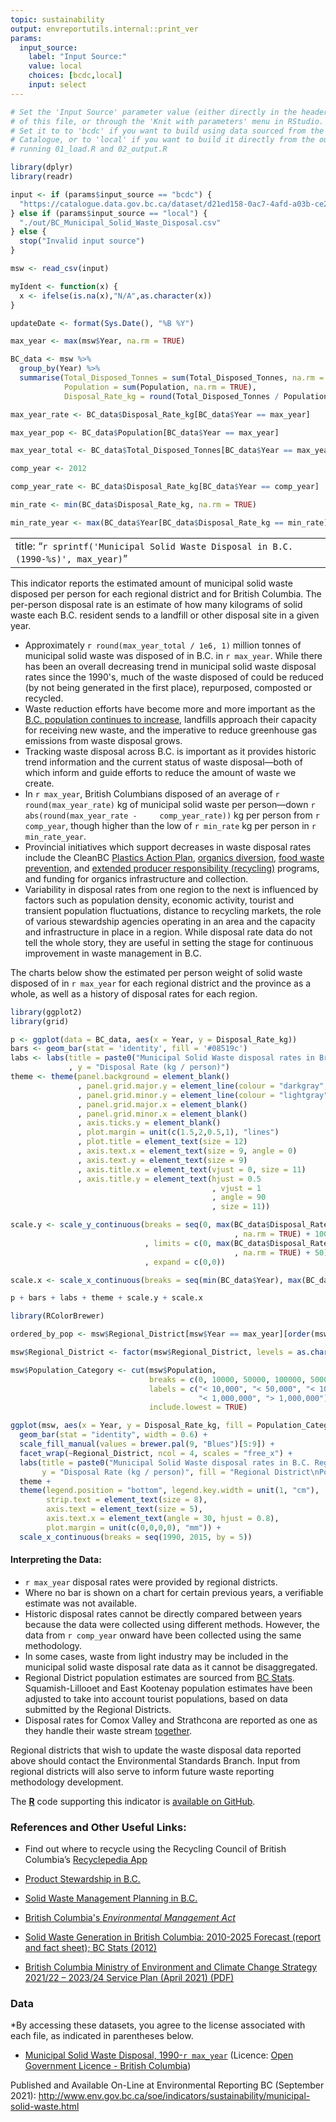 ```yaml
---
topic: sustainability
output: envreportutils.internal::print_ver
params:
  input_source:
    label: "Input Source:"
    value: local
    choices: [bcdc,local]
    input: select
---
```


<!--
Copyright 2018 Province of British Columbia

Licensed under the Apache License, Version 2.0 (the "License");
you may not use this file except in compliance with the License.
You may obtain a copy of the License at

http://www.apache.org/licenses/LICENSE-2.0

Unless required by applicable law or agreed to in writing, software distributed under the License is distributed on an "AS IS" BASIS,
WITHOUT WARRANTIES OR CONDITIONS OF ANY KIND, either express or implied.
See the License for the specific language governing permissions and limitations under the License.
-->


```r
# Set the 'Input Source' parameter value (either directly in the header
# of this file, or through the 'Knit with parameters' menu in RStudio.
# Set it to to 'bcdc' if you want to build using data sourced from the BC Data 
# Catalogue, or to 'local' if you want to build it directly from the output of 
# running 01_load.R and 02_output.R

library(dplyr)
library(readr)

input <- if (params$input_source == "bcdc") {
  "https://catalogue.data.gov.bc.ca/dataset/d21ed158-0ac7-4afd-a03b-ce22df0096bc/resource/d2648733-e484-40f2-b589-48192c16686b/download/bcmunicipalsolidwastedisposal.csv"
} else if (params$input_source == "local") {
  "./out/BC_Municipal_Solid_Waste_Disposal.csv"
} else {
  stop("Invalid input source")
}

msw <- read_csv(input)

myIdent <- function(x) {
  x <- ifelse(is.na(x),"N/A",as.character(x))
}

updateDate <- format(Sys.Date(), "%B %Y")

max_year <- max(msw$Year, na.rm = TRUE)

BC_data <- msw %>% 
  group_by(Year) %>% 
  summarise(Total_Disposed_Tonnes = sum(Total_Disposed_Tonnes, na.rm = TRUE), 
            Population = sum(Population, na.rm = TRUE), 
            Disposal_Rate_kg = round(Total_Disposed_Tonnes / Population * 1000))

max_year_rate <- BC_data$Disposal_Rate_kg[BC_data$Year == max_year]

max_year_pop <- BC_data$Population[BC_data$Year == max_year]

max_year_total <- BC_data$Total_Disposed_Tonnes[BC_data$Year == max_year]

comp_year <- 2012

comp_year_rate <- BC_data$Disposal_Rate_kg[BC_data$Year == comp_year]

min_rate <- min(BC_data$Disposal_Rate_kg, na.rm = TRUE)

min_rate_year <- max(BC_data$Year[BC_data$Disposal_Rate_kg == min_rate], na.rm = TRUE)
```

---
title: "`r sprintf('Municipal Solid Waste Disposal in B.C. (1990-%s)', max_year)`"
---

This indicator reports the estimated amount of municipal solid waste
disposed per person for each regional district and for British Columbia.
The per-person disposal rate is an estimate of how many kilograms of solid
waste each B.C. resident sends to a landfill or other disposal site in a
given year.

-   Approximately `r round(max_year_total / 1e6, 1)` million tonnes of municipal 
    solid waste was disposed of in B.C. in `r max_year`. While there has been an overall
    decreasing trend in municipal solid waste disposal rates since the
    1990\'s, much of the waste disposed of could be reduced (by not
    being generated in the first place), repurposed, composted or
    recycled.
-   Waste reduction efforts have become more and more important as
    the [B.C. population continues to
    increase](http://www.env.gov.bc.ca/soe/indicators/sustainability/bc-population.html),
    landfills approach their capacity for receiving new waste, and the
    imperative to reduce greenhouse gas emissions from waste disposal
    grows.
-   Tracking waste disposal across B.C. is important as it provides
    historic trend information and the current status of waste
    disposal---both of which inform and guide efforts to reduce the
    amount of waste we create.
-   In `r max_year`, British Columbians disposed of an
    average of `r round(max_year_rate)` kg of municipal solid
    waste per person---down `r abs(round(max_year_rate -
    comp_year_rate))` kg per person from `r comp_year`, though higher 
    than the low of `r min_rate` kg per person in `r min_rate_year`.
-   Provincial initiatives which support decreases in waste disposal
    rates include the CleanBC [Plastics Action Plan](https://cleanbc.gov.bc.ca/app/uploads/sites/436/2019/08/CleanBC_PlasticsActionPlan_ConsultationPaper_07252019_B.pdf), [organics
    diversion](https://www2.gov.bc.ca/gov/content/environment/waste-management/food-and-organic-waste/organic-waste-diversion), [food
    waste
    prevention](https://www2.gov.bc.ca/gov/content/environment/waste-management/food-and-organic-waste/prevent-food-waste),
    and [extended producer
    responsibility (recycling)](https://www2.gov.bc.ca/gov/content/environment/waste-management/recycling/extended-producer-responsibility) programs, and funding for organics infrastructure and collection.
-   Variability in disposal rates from one region to the next is
    influenced by factors such as population density, economic activity,
    tourist and transient population fluctuations, distance to recycling
    markets, the role of various stewardship agencies operating in an
    area and the capacity and infrastructure in place in a region. While
    disposal rate data do not tell the whole story, they are useful in
    setting the stage for continuous improvement in waste management in
    B.C.

The charts below show the estimated per person weight of solid waste
disposed of in `r max_year` for each regional district and the province as a
whole, as well as a history of disposal rates for each region.

```r
library(ggplot2)
library(grid)

p <- ggplot(data = BC_data, aes(x = Year, y = Disposal_Rate_kg))
bars <- geom_bar(stat = 'identity', fill = '#08519c')
labs <- labs(title = paste0("Municipal Solid Waste disposal rates in British Columbia, 1990-", max_year)
             , y = "Disposal Rate (kg / person)")
theme <- theme(panel.background = element_blank()
               , panel.grid.major.y = element_line(colour = "darkgray", size = 0.5)
               , panel.grid.minor.y = element_line(colour = "lightgray", size = 0.5)
               , panel.grid.major.x = element_blank()
               , panel.grid.minor.x = element_blank()
               , axis.ticks.y = element_blank()
               , plot.margin = unit(c(1.5,2,0.5,1), "lines")
               , plot.title = element_text(size = 12)
               , axis.text.x = element_text(size = 9, angle = 0)
               , axis.text.y = element_text(size = 9)
               , axis.title.x = element_text(vjust = 0, size = 11)
               , axis.title.y = element_text(hjust = 0.5
                                             , vjust = 1
                                             , angle = 90
                                             , size = 11))

scale.y <- scale_y_continuous(breaks = seq(0, max(BC_data$Disposal_Rate_kg
                                                  , na.rm = TRUE) + 100, by = 100)
                              , limits = c(0, max(BC_data$Disposal_Rate_kg
                                                  , na.rm = TRUE) + 50)
                              , expand = c(0,0))

scale.x <- scale_x_continuous(breaks = seq(min(BC_data$Year), max(BC_data$Year), by = 5))

p + bars + labs + theme + scale.y + scale.x
```

```r
library(RColorBrewer)

ordered_by_pop <- msw$Regional_District[msw$Year == max_year][order(msw$Population[msw$Year == max_year])]

msw$Regional_District <- factor(msw$Regional_District, levels = as.character(ordered_by_pop))

msw$Population_Category <- cut(msw$Population, 
                               breaks = c(0, 10000, 50000, 100000, 500000, 1e6, Inf), 
                               labels = c("< 10,000", "< 50,000", "< 100,000", "< 500,000", 
                                          "< 1,000,000", "> 1,000,000"), 
                               include.lowest = TRUE)

ggplot(msw, aes(x = Year, y = Disposal_Rate_kg, fill = Population_Category)) +
  geom_bar(stat = "identity", width = 0.6) +
  scale_fill_manual(values = brewer.pal(9, "Blues")[5:9]) + 
  facet_wrap(~Regional_District, ncol = 4, scales = "free_x") + 
  labs(title = paste0("Municipal Solid Waste disposal rates in B.C. Regional Districts, 1990-", max_year, "\n"), 
       y = "Disposal Rate (kg / person)", fill = "Regional District\nPopulation") + 
  theme + 
  theme(legend.position = "bottom", legend.key.width = unit(1, "cm"), 
        strip.text = element_text(size = 8),
        axis.text = element_text(size = 5), 
        axis.text.x = element_text(angle = 30, hjust = 0.8), 
        plot.margin = unit(c(0,0,0,0), "mm")) + 
  scale_x_continuous(breaks = seq(1990, 2015, by = 5))
```

\begin{center}
\fbox{
\begin{minipage}[c]{12cm}
\textbf{What is Included in Disposal Rate?}
\vspace{-3.5mm}
\begin{itemize}
\itemsep1pt\parskip0pt\parsep0pt
\item
Disposal rates reported here include waste from the residential sector,
institutional, commercial, and light industrial sources as well as waste
from construction, demolition and renovation activities.
\item
Disposal rates do not include hazardous, biomedical, or agricultural
waste, motor vehicles or components, heavy industry, or contaminated
soil.
\item
Waste that is reused or recycled is also not included.
\end{itemize}
\end{minipage}
}
\end{center}


#### Interpreting the Data:

-   `r max_year` disposal rates were provided by regional districts.
-   Where no bar is shown on a chart for certain previous years, a
    verifiable estimate was not available.
-   Historic disposal rates cannot be directly compared between years
    because the data were collected using different methods. However,
    the data from `r comp_year` onward have been collected using the same
    methodology.
-   In some cases, waste from light industry may be included in the
    municipal solid waste disposal rate data as it cannot be
    disaggregated.
-   Regional District population estimates are sourced from [BC
    Stats](https://www2.gov.bc.ca/gov/content?id=36D1A7A4BEE248598281824C13CB65B6).
    Squamish-Lillooet and East
    Kootenay population estimates have been adjusted to take into account tourist populations, 
    based on data submitted by the Regional Districts.
-   Disposal rates for Comox Valley and Strathcona are reported as one
    as they handle their waste
    stream [together](http://www.cswm.ca/index.html).

Regional districts that wish to update the waste disposal data reported
above should contact the Environmental Standards Branch. Input from regional districts will
also serve to inform future waste reporting methodology development. 

The  [**R**](http://www.r-project.org) code supporting this indicator is [available on GitHub](https://github.com/bcgov/msw-disposal-indicator).

### References and Other Useful Links:

-   Find out where to recycle using the Recycling Council of British
    Columbia's [Recyclepedia
    App](https://www.rcbc.ca/recyclepedia/search)

-   [Product Stewardship in
    B.C.](http://www2.gov.bc.ca/gov/content?id=BEBA70369C274C8FBA4FB42BE828A9EB)

-   [Solid Waste Management Planning in
    B.C.](http://www2.gov.bc.ca/gov/content?id=CBCECCAABAA2401B9FB3B7CE63129709)

-   [British Columbia\'s *Environmental Management
    Act*](http://www.bclaws.ca/civix/document/id/complete/statreg/03053_00)

-   [Solid Waste Generation in British Columbia: 2010-2025 Forecast
    (report and fact sheet); BC
    Stats (2012)](https://www2.gov.bc.ca/assets/gov/data/statistics/nature-environment/solid_waste_generation_2010_2025.pdf)

-   [British Columbia Ministry of Environment and Climate Change
    Strategy 2021/22 -- 2023/24 Service Plan (April 2021)
    (PDF)](https://www.bcbudget.gov.bc.ca/2021/sp/pdf/ministry/env.pdf)

### Data

\*By accessing these datasets, you agree to the license associated with
each file, as indicated in parentheses below.

-   [Municipal Solid Waste Disposal,
1990-`r max_year`](https://catalogue.data.gov.bc.ca/dataset/d21ed158-0ac7-4afd-a03b-ce22df0096bc) (Licence: [Open Government Licence - British Columbia](http://www2.gov.bc.ca/gov/content?id=A519A56BC2BF44E4A008B33FCF527F61))

Published and Available On-Line at Environmental Reporting BC (September 2021):
<http://www.env.gov.bc.ca/soe/indicators/sustainability/municipal-solid-waste.html>
